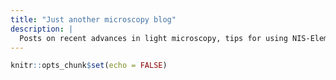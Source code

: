```yaml
---
title: "Just another microscopy blog"
description: |
  Posts on recent advances in light microscopy, tips for using NIS-Elements for Nikon microscopes, twitter post weekly round-ups, paper round-ups
---
```


```r
knitr::opts_chunk$set(echo = FALSE)
```

